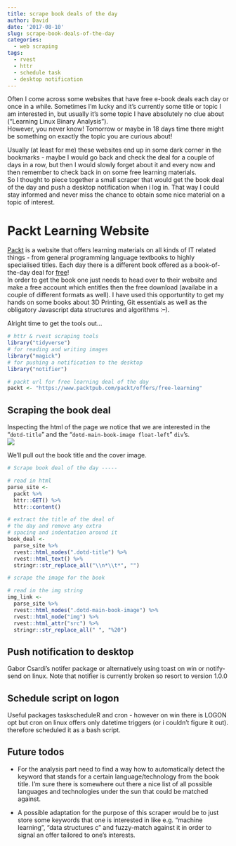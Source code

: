 ```yaml
---
title: scrape book deals of the day
author: David
date: '2017-08-10'
slug: scrape-book-deals-of-the-day
categories:
  - web scraping
tags:
  - rvest
  - httr
  - schedule task
  - desktop notification
---
```



Often I come across some websites that have free e-book deals each day or once in a while. Sometimes I'm lucky and it's currently some title or topic I am interested in, but usually it's some topic I have absolutely no clue about ("Learning Linux Binary Analysis").  
However, you never know! Tomorrow or maybe in 18 days time there might be something on exactly the topic you are curious about!

Usually (at least for me) these websites end up in some dark corner in the bookmarks - maybe I would go back and check the deal for a couple of days in a row, but then I would slowly forget about it and every now and then remember to check back in on some free learning materials.  
So I thought to piece together a small scraper that would get the book deal of the day and push a desktop notification when i log in. That way I could stay informed and never miss the chance to obtain some nice material on a topic of interest.  

# Packt Learning Website

[Packt](https://www.packtpub.com/) is a website that offers learning materials on all kinds of IT related things - from general programming language textbooks to highly specialised titles. Each day there is a different book offered as a book-of-the-day deal for [free](https://www.packtpub.com/packt/offers/free-learning)!  
In order to get the book one just needs to head over to their website and make a free account which entitles then the free download (availabe in a couple of different formats as well). I have used this opportuntity to get my hands on some books about 3D Printing, Git essentials as well as the obligatory Javascript data structures and algorithms :--).  

Alright time to get the tools out... 

```r

# httr & rvest scraping tools
library("tidyverse")
# for reading and writing images 
library("magick")
# for pushing a notification to the desktop
library("notifier")

# packt url for free learning deal of the day
packt <- "https://www.packtpub.com/packt/offers/free-learning"
```

## Scraping the book deal  

Inspecting the html of the page we notice that we are interested in the "`dotd-title`" and the "`dotd-main-book-image float-left`" `div`'s.   
![](../img/packt_html_snap.png)  

We'll pull out the book title and the cover image.

```r
# Scrape book deal of the day -----

# read in html
parse_site <-
  packt %>%
  httr::GET() %>%
  httr::content()

# extract the title of the deal of
# the day and remove any extra
# spacing and indentation around it
book_deal <-
  parse_site %>%
  rvest::html_nodes(".dotd-title") %>%
  rvest::html_text() %>%
  stringr::str_replace_all("\\n*\\t*", "")

# scrape the image for the book

# read in the img string
img_link <-
  parse_site %>%
  rvest::html_nodes(".dotd-main-book-image") %>%
  rvest::html_node("img") %>%
  rvest::html_attr("src") %>%
  stringr::str_replace_all(" ", "%20")

```


## Push notification to desktop

Gabor Csardi's notifer package or alternatively using toast on win or notify-send on linux. Note that notifier is currently broken so resort to version 1.0.0 


## Schedule script on logon 

Useful packages taskscheduleR and cron - however on win there is LOGON opt but cron on linux offers only datetime triggers (or i couldn't figure it out). therefore scheduled it as a bash script.

## Future todos

- For the analysis part need to find a way how to automatically detect the keyword that stands for a certain language/technology from the book title. I'm sure there is somewhere out there a nice list of all possible languages and technologies under the sun that could be matched against.  

- A possible adaptation for the purpose of this scraper would be to just store some keywords that one is interested in like e.g. "machine learning", "data structures c" and fuzzy-match against it in order to signal an offer tailored to one's interests.  
